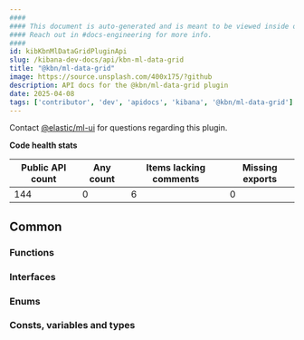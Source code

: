 ```yaml
---
####
#### This document is auto-generated and is meant to be viewed inside our experimental, new docs system.
#### Reach out in #docs-engineering for more info.
####
id: kibKbnMlDataGridPluginApi
slug: /kibana-dev-docs/api/kbn-ml-data-grid
title: "@kbn/ml-data-grid"
image: https://source.unsplash.com/400x175/?github
description: API docs for the @kbn/ml-data-grid plugin
date: 2025-04-08
tags: ['contributor', 'dev', 'apidocs', 'kibana', '@kbn/ml-data-grid']
---
```




Contact [@elastic/ml-ui](https://github.com/orgs/elastic/teams/ml-ui) for questions regarding this plugin.

**Code health stats**

| Public API count  | Any count | Items lacking comments | Missing exports |
|-------------------|-----------|------------------------|-----------------|
| 144 | 0 | 6 | 0 |

## Common

### Functions
<DocDefinitionList data={kbnMlDataGridObj.common.functions}/>

### Interfaces
<DocDefinitionList data={kbnMlDataGridObj.common.interfaces}/>

### Enums
<DocDefinitionList data={kbnMlDataGridObj.common.enums}/>

### Consts, variables and types
<DocDefinitionList data={kbnMlDataGridObj.common.misc}/>

